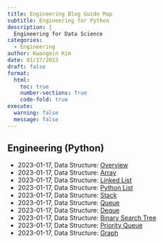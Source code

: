```yaml
---
title: Engineering Blog Guide Map
subtitle: Engineering for Python 
description: | 
  Engineering for Data Science
categories:
  - Engineering
author: Kwangmin Kim
date: 01/17/2023
draft: false
format: 
  html:
    toc: true
    number-sections: True
    code-fold: true
execute: 
  warning: false
  message: false
---
```


## Engineering (Python)

* 2023-01-17, Data Structure: [Overview](../2023-01-17_data_structure_overview/)
* 2023-01-17, Data Structure: [Array](../2023-01-17_array/)
* 2023-01-17, Data Structure: [Linked List](../2023-01-17_linked_list/)
* 2023-01-17, Data Structure: [Python List](../2023-01-17_python_list/)
* 2023-01-17, Data Structure: [Stack](../2023-01-17_python_list/)
* 2023-01-17, Data Structure: [Queue](../2023-01-17_python_list/)
* 2023-01-17, Data Structure: [Deque](../2023-01-17_python_list/)
* 2023-01-17, Data Structure: [Binary Search Tree](../2023-01-17_python_list/)
* 2023-01-17, Data Structure: [Priority Queue](../2023-01-17_python_list/)
* 2023-01-17, Data Structure: [Graph](../2023-01-17_python_list/) 